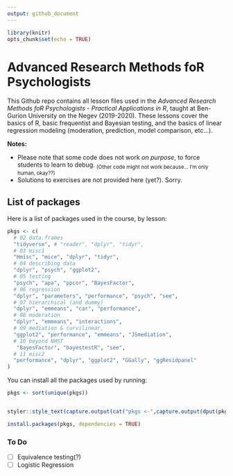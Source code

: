 ```yaml
---
output: github_document
---
```


```r
library(knitr)
opts_chunk$set(echo = TRUE)

```

# Advanced Research Methods foR Psychologists

This Github repo contains all lesson files used in the *Advanced Research Methods foR Psychologists - Practical Applications in R*, taught at Ben-Gurion University on the Negev (2019-2020). These lessons cover the basics of R, basic frequentist and Bayesian testing, and the basics of linear regression modeling (moderation, prediction, model comparison, etc...).

**Notes:**  

- Please note that some code does not work *on purpose*, to force students to learn to debug. <sub>(Other code might not work because... I'm only human, okay??)</sub>  
- Solutions to exercises are not provided here (yet?). Sorry.

## List of packages

Here is a list of packages used in the course, by lesson:

```r
pkgs <- c(
  # 02 data.frames
  "tidyverse", # "reader", "dplyr", "tidyr",
  # 03 misc1
  "Hmisc", "mice", "dplyr", "tidyr", 
  # 04 describing data
  "dplyr", "psych", "ggplot2",
  # 05 testing
  "psych", "apa", "ppcor", "BayesFactor", 
  # 06 regression
  "dplyr", "parameters", "performance", "psych", "see",
  # 07 hierarchical (and dummy)
  "dplyr", "emmeans", "car", "performance",
  # 08 moderation
  "dplyr", "emmeans", "interactions",
  # 09 mediation & curvilinear,
  "ggplot2", "performance", "emmeans", "JSmediation",
  # 10 beyond NHST
   "BayesFactor", "bayestestR", "see",
  # 11 misc2
  "performance", "dplyr", "ggplot2", "GGally", "ggResidpanel"
)
```

You can install all the packages used by running:

```r
pkgs <- sort(unique(pkgs))


styler::style_text(capture.output(cat("pkgs <-",capture.output(dput(pkgs)), fill = 80)))
```

```r
install.packages(pkgs, dependencies = TRUE)
```

### To Do

- [ ] Equivalence testing(?)
- [ ] Logistic Regression
